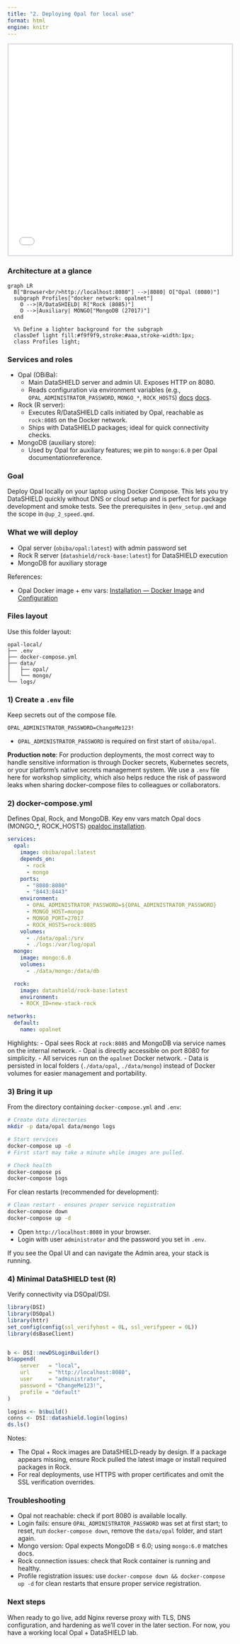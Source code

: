 ```yaml
---
title: "2. Deploying Opal for local use"
format: html
engine: knitr
---
```


<style>
.slide-deck {
    border: 3px solid #dee2e6;
    width: 100%;
    height: 475px;
}
</style>

<div>
```{=html}

<iframe class="slide-deck" src="slides_local_deploy/index.html"></iframe>
```
</div>

### Architecture at a glance
```mermaid
graph LR
  B["Browser<br/>http://localhost:8080"] -->|8080| O["Opal (8080)"]
  subgraph Profiles["docker network: opalnet"]
    O -->|R/DataSHIELD| R["Rock (8085)"]
    O -->|Auxiliary| MONGO["MongoDB (27017)"]
  end

  %% Define a lighter background for the subgraph
  classDef light fill:#f9f9f9,stroke:#aaa,stroke-width:1px;
  class Profiles light;
```

### Services and roles
- Opal (OBiBa):
  - Main DataSHIELD server and admin UI. Exposes HTTP on 8080.
  - Reads configuration via environment variables (e.g., `OPAL_ADMINISTRATOR_PASSWORD`, `MONGO_*`, `ROCK_HOSTS`) [docs](https://opaldoc.obiba.org/en/latest/admin/installation.html) [docs](https://opaldoc.obiba.org/en/latest/admin/configuration.html).
- Rock (R server):
  - Executes R/DataSHIELD calls initiated by Opal, reachable as `rock:8085` on the Docker network.
  - Ships with DataSHIELD packages; ideal for quick connectivity checks.
- MongoDB (auxiliary store):
  - Used by Opal for auxiliary features; we pin to `mongo:6.0` per Opal documentationreference.

### Goal
Deploy Opal locally on your laptop using Docker Compose. This lets you try DataSHIELD quickly without DNS or cloud setup and is perfect for package development and smoke tests. See the prerequisites in `@env_setup.qmd` and the scope in `@up_2_speed.qmd`.

### What we will deploy
- Opal server (`obiba/opal:latest`) with admin password set
- Rock R server (`datashield/rock-base:latest`) for DataSHIELD execution
- MongoDB for auxiliary storage

References:

- Opal Docker image + env vars: [Installation — Docker Image](https://opaldoc.obiba.org/en/latest/admin/installation.html) and [Configuration](https://opaldoc.obiba.org/en/latest/admin/configuration.html)

### Files layout
Use this folder layout:

```
opal-local/
├── .env
├── docker-compose.yml
├── data/
│   ├── opal/
│   └── mongo/
└── logs/
```

### 1) Create a `.env` file
Keep secrets out of the compose file.

```
OPAL_ADMINISTRATOR_PASSWORD=ChangeMe123!
```

- `OPAL_ADMINISTRATOR_PASSWORD` is required on first start of `obiba/opal`.

::: {.callout-note}
**Production note**: For production deployments, the most correct way to handle sensitive information is through Docker secrets, Kubernetes secrets, or your platform's native secrets management system. We use a `.env` file here for workshop simplicity, which also helps reduce the risk of password leaks when sharing docker-compose files to colleagues or collaborators.
:::

### 2) docker-compose.yml
Defines Opal, Rock, and MongoDB. Key env vars match Opal docs (MONGO_*, ROCK_HOSTS) [opaldoc installation](https://opaldoc.obiba.org/en/latest/admin/installation.html).

```yaml
services:
  opal:
    image: obiba/opal:latest
    depends_on:
      - rock
      - mongo
    ports:
      - "8080:8080"
      - "8443:8443"
    environment:
      - OPAL_ADMINISTRATOR_PASSWORD=${OPAL_ADMINISTRATOR_PASSWORD}
      - MONGO_HOST=mongo
      - MONGO_PORT=27017
      - ROCK_HOSTS=rock:8085
    volumes:
      - ./data/opal:/srv
      - ./logs:/var/log/opal
  mongo:
    image: mongo:6.0
    volumes:
      - ./data/mongo:/data/db

  rock:
    image: datashield/rock-base:latest
    environment:
    - ROCK_ID=new-stack-rock

networks:
  default:
    name: opalnet
```

Highlights:
- Opal sees Rock at `rock:8085` and MongoDB via service names on the internal network.
- Opal is directly accessible on port 8080 for simplicity.
- All services run on the `opalnet` Docker network.
- Data is persisted in local folders (`./data/opal`, `./data/mongo`) instead of Docker volumes for easier management and portability.

### 3) Bring it up
From the directory containing `docker-compose.yml` and `.env`:

```bash
# Create data directories
mkdir -p data/opal data/mongo logs

# Start services
docker-compose up -d
# First start may take a minute while images are pulled.

# Check health
docker-compose ps
docker-compose logs
```

For clean restarts (recommended for development):
```bash
# Clean restart - ensures proper service registration
docker-compose down
docker-compose up -d
```

- Open `http://localhost:8080` in your browser.
- Login with user `administrator` and the password you set in `.env`.

If you see the Opal UI and can navigate the Admin area, your stack is running.

### 4) Minimal DataSHIELD test (R)
Verify connectivity via DSOpal/DSI.

```r
library(DSI)
library(DSOpal)
library(httr)
set_config(config(ssl_verifyhost = 0L, ssl_verifypeer = 0L))
library(dsBaseClient)


b <- DSI::newDSLoginBuilder()
b$append(
    server   = "local",
    url      = "http://localhost:8080",
    user     = "administrator",
    password = "ChangeMe123!",
    profile = "default"
)

logins <- b$build()
conns <- DSI::datashield.login(logins)
ds.ls()
```

Notes:

- The Opal + Rock images are DataSHIELD‑ready by design. If a package appears missing, ensure Rock pulled the latest image or install required packages in Rock.
- For real deployments, use HTTPS with proper certificates and omit the SSL verification overrides.

### Troubleshooting
- Opal not reachable: check if port 8080 is available locally.
- Login fails: ensure `OPAL_ADMINISTRATOR_PASSWORD` was set at first start; to reset, run `docker-compose down`, remove the `data/opal` folder, and start again.
- Mongo version: Opal expects MongoDB ≤ 6.0; using `mongo:6.0` matches docs.
- Rock connection issues: check that Rock container is running and healthy.
- Profile registration issues: use `docker-compose down && docker-compose up -d` for clean restarts that ensure proper service registration.

### Next steps
When ready to go live, add Nginx reverse proxy with TLS, DNS configuration, and hardening as we'll cover in the later section. For now, you have a working local Opal + DataSHIELD lab.

